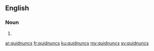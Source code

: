 ==English==

===Noun===
{{head|en|plural}}

# {{plural of|quidnunc|lang=en}}

[[ar:quidnuncs]]
[[fr:quidnuncs]]
[[ku:quidnuncs]]
[[my:quidnuncs]]
[[sv:quidnuncs]]